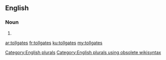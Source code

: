 ==English==

===Noun===
{{head|en}}

# {{plural of|tollgate}}

[[Category:English plurals]][[Category:English plurals using obsolete wikisyntax]]

[[ar:tollgates]]
[[fr:tollgates]]
[[ku:tollgates]]
[[my:tollgates]]